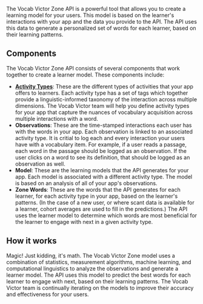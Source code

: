 The Vocab Victor Zone API is a powerful tool that allows you to create a learning model for your users. This model is based on the learner's interactions with your app and the data you provide to the API. The API uses this data to generate a personalized set of words for each learner, based on their learning patterns.

## Components

The Vocab Victor Zone API consists of several components that work together to create a learner model. These components include:

- [**Activity Types**](/activity-types): These are the different types of activities that your app offers to learners. Each activity type has a set of tags which together provide a linguistic-informed taxonomy of the interaction across multiple dimensions. The Vocab Victor team will help you define activity types for your app that capture the nuances of vocabulary acquisition across multiple interactions with a word.
- **Observations**: These are the time-stamped interactions each user has with the words in your app. Each observation is linked to an associated activity type. It is critial to log each and every interaction your users have with a vocabulary item. For example, if a user reads a passage, each word in the passage should be logged as an observation. If the user clicks on a word to see its definition, that should be logged as an observation as well.
- **Model**: These are the learning models that the API generates for your app. Each model is associated with a different activity type. The model is based on an analysis of all of your app's observations.
- **Zone Words**: These are the words that the API generates for each learner, for each activity type in your app, based on the learner's patterns. (In the case of a new user, or where scant data is available for a learner, cohort averages are used to fill in the predictions.) The API uses the learner model to determine which words are most beneficial for the learner to engage with next in a given activity type.

## How it works

Magic! Just kidding, it's math. The Vocab Victor Zone model uses a combination of statistics, measurement algorithms, machine learning, and computational linguistics to analyze the observations and generate a learner model. The API uses this model to predict the best words for each learner to engage with next, based on their learning patterns. The Vocab Victor team is continually iterating on the models to improve their accuracy and effectiveness for your users.
